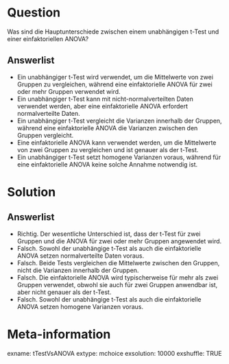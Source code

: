 Question
========

Was sind die Hauptunterschiede zwischen einem unabhängigen t-Test und einer einfaktoriellen ANOVA?

Answerlist
----------

* Ein unabhängiger t-Test wird verwendet, um die Mittelwerte von zwei Gruppen zu vergleichen, während eine einfaktorielle ANOVA für zwei oder mehr Gruppen verwendet wird.
* Ein unabhängiger t-Test kann mit nicht-normalverteilten Daten verwendet werden, aber eine einfaktorielle ANOVA erfordert normalverteilte Daten.
* Ein unabhängiger t-Test vergleicht die Varianzen innerhalb der Gruppen, während eine einfaktorielle ANOVA die Varianzen zwischen den Gruppen vergleicht.
* Eine einfaktorielle ANOVA kann verwendet werden, um die Mittelwerte von zwei Gruppen zu vergleichen und ist genauer als der t-Test.
* Ein unabhängiger t-Test setzt homogene Varianzen voraus, während für eine einfaktorielle ANOVA keine solche Annahme notwendig ist.

Solution
========

Answerlist
----------

* Richtig. Der wesentliche Unterschied ist, dass der t-Test für zwei Gruppen und die ANOVA für zwei oder mehr Gruppen angewendet wird.
* Falsch. Sowohl der unabhängige t-Test als auch die einfaktorielle ANOVA setzen normalverteilte Daten voraus.
* Falsch. Beide Tests vergleichen die Mittelwerte zwischen den Gruppen, nicht die Varianzen innerhalb der Gruppen.
* Falsch. Die einfaktorielle ANOVA wird typischerweise für mehr als zwei Gruppen verwendet, obwohl sie auch für zwei Gruppen anwendbar ist, aber nicht genauer als der t-Test.
* Falsch. Sowohl der unabhängige t-Test als auch die einfaktorielle ANOVA setzen homogene Varianzen voraus.

Meta-information
================
exname: tTestVsANOVA
extype: mchoice 
exsolution: 10000
exshuffle: TRUE

